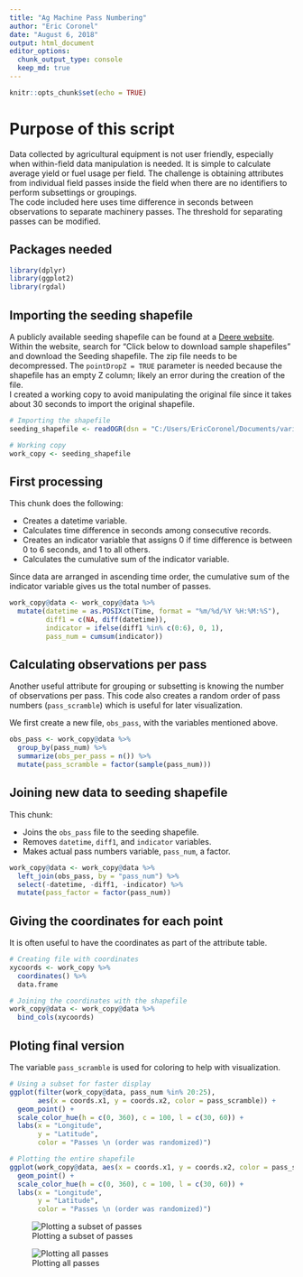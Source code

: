 ```yaml
---
title: "Ag Machine Pass Numbering"
author: "Eric Coronel"
date: "August 6, 2018"
output: html_document
editor_options: 
  chunk_output_type: console
  keep_md: true
---
```


```r
knitr::opts_chunk$set(echo = TRUE)
```

# Purpose of this script

Data collected by agricultural equipment is not user friendly, especially when within-field data manipulation is needed. It is simple to calculate average yield or fuel usage per field. The challenge is obtaining attributes from individual field passes inside the field when there are no identifiers to perform subsettings or groupings.  
The code included here uses time difference in seconds between observations to separate machinery passes. The threshold for separating passes can be modified.

## Packages needed
```r

library(dplyr)
library(ggplot2)
library(rgdal)

```

## Importing the seeding shapefile

A publicly available seeding shapefile can be found at a [Deere website](https://developer.deere.com/#!documentation&doc=.%2Fmyjohndeere%2FfieldOperations.htm&anchor=). Within the website, search for "Click below to download sample shapefiles" and download the Seeding shapefile. The zip file needs to be decompressed. The `pointDropZ = TRUE` parameter is needed because the shapefile has an empty Z column; likely an error during the creation of the file.  
I created a working copy to avoid manipulating the original file since it takes about 30 seconds to import the original shapefile.

```r

# Importing the shapefile
seeding_shapefile <- readOGR(dsn = "C:/Users/EricCoronel/Documents/various_DS_projects/Ag_Machine_Pass_Numbering/primitives/seeding_shapefile", layer = "Merriweather Farms-JT-01-Corn", pointDropZ = TRUE)

# Working copy
work_copy <- seeding_shapefile

```

## First processing

This chunk does the following:

* Creates a datetime variable.
* Calculates time difference in seconds among consecutive records.
* Creates an indicator variable that assigns 0 if time difference is between 0 to 6 seconds, and 1 to all others.
* Calculates the cumulative sum of the indicator variable.   

Since data are arranged in ascending time order, the cumulative sum of the indicator variable gives us 
the total number of passes.

```r

work_copy@data <- work_copy@data %>%
  mutate(datetime = as.POSIXct(Time, format = "%m/%d/%Y %H:%M:%S"),
         diff1 = c(NA, diff(datetime)),
         indicator = ifelse(diff1 %in% c(0:6), 0, 1),
         pass_num = cumsum(indicator))

```

## Calculating observations per pass

Another useful attribute for grouping or subsetting is knowing the number of observations per pass. This code also creates a random order of pass numbers (`pass_scramble`) which is useful for later visualization.

We first create a new file, `obs_pass`, with the variables mentioned above. 

```r

obs_pass <- work_copy@data %>%
  group_by(pass_num) %>%
  summarize(obs_per_pass = n()) %>%
  mutate(pass_scramble = factor(sample(pass_num)))

```

## Joining new data to seeding shapefile

This chunk:

* Joins the `obs_pass` file to the seeding shapefile.
* Removes `datetime`, `diff1`, and `indicator` variables.
* Makes actual pass numbers variable, `pass_num`, a factor.

```r

work_copy@data <- work_copy@data %>%
  left_join(obs_pass, by = "pass_num") %>%
  select(-datetime, -diff1, -indicator) %>%
  mutate(pass_factor = factor(pass_num))

```

## Giving the coordinates for each point

It is often useful to have the coordinates as part of the attribute table.

```r

# Creating file with coordinates
xycoords <- work_copy %>%
  coordinates() %>%
  data.frame

# Joining the coordinates with the shapefile
work_copy@data <- work_copy@data %>%
  bind_cols(xycoords)

```

## Ploting final version

The variable `pass_scramble` is used for coloring to help with visualization.

```r

# Using a subset for faster display
ggplot(filter(work_copy@data, pass_num %in% 20:25), 
       aes(x = coords.x1, y = coords.x2, color = pass_scramble)) +
  geom_point() +
  scale_color_hue(h = c(0, 360), c = 100, l = c(30, 60)) +
  labs(x = "Longitude",
       y = "Latitude",
       color = "Passes \n (order was randomized)")

# Plotting the entire shapefile
ggplot(work_copy@data, aes(x = coords.x1, y = coords.x2, color = pass_scramble)) +
  geom_point() +
  scale_color_hue(h = c(0, 360), c = 100, l = c(30, 60)) +
  labs(x = "Longitude",
       y = "Latitude",
       color = "Passes \n (order was randomized)")

```
![Plotting a subset of passes](C:/Users/EricCoronel/Documents/various_DS_projects/Ag_Machine_Pass_Numbering/subset_passes.png)

![Plotting all passes](C:/Users/EricCoronel/Documents/various_DS_projects/Ag_Machine_Pass_Numbering/all_passes.png)